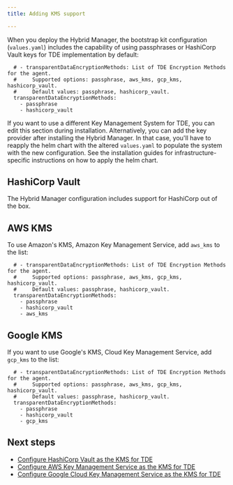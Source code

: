 ```yaml
---
title: Adding KMS support

---
```


When you deploy the Hybrid Manager, the bootstrap kit configuration (`values.yaml`) includes the capability of using passphrases or HashiCorp Vault keys for TDE implementation by default: 

```shell
  # - transparentDataEncryptionMethods: List of TDE Encryption Methods for the agent.
  #     Supported options: passphrase, aws_kms, gcp_kms, hashicorp_vault.
  #     Default values: passphrase, hashicorp_vault.
  transparentDataEncryptionMethods:
    - passphrase
    - hashicorp_vault
```

If you want to use a different Key Management System for TDE, you can edit this section during installation. Alternatively, you can add the key provider after installing the Hybrid Manager. In that case, you'll have to reapply the helm chart with the altered `values.yaml` to populate the system with the new configuration.
See the installation guides for infrastructure-specific instructions on how to apply the helm chart.

## HashiCorp Vault

The Hybrid Manager configuration includes support for HashiCorp out of the box. 

## AWS KMS

To use Amazon's KMS, Amazon Key Management Service, add `aws_kms` to the list: 

```shell
  # - transparentDataEncryptionMethods: List of TDE Encryption Methods for the agent.
  #     Supported options: passphrase, aws_kms, gcp_kms, hashicorp_vault.
  #     Default values: passphrase, hashicorp_vault.
  transparentDataEncryptionMethods:
    - passphrase
    - hashicorp_vault
    - aws_kms
```

## Google KMS

If you want to use Google's KMS, Cloud Key Management Service, add `gcp_kms` to the list: 

```shell
  # - transparentDataEncryptionMethods: List of TDE Encryption Methods for the agent.
  #     Supported options: passphrase, aws_kms, gcp_kms, hashicorp_vault.
  #     Default values: passphrase, hashicorp_vault.
  transparentDataEncryptionMethods:
    - passphrase
    - hashicorp_vault
    - gcp_kms
```

## Next steps

-   [Configure HashiCorp Vault as the KMS for TDE](hashicorp.mdx)
-   [Configure AWS Key Management Service as the KMS for TDE](aws_kms.mdx)
-   [Configure Google Cloud Key Management Service as the KMS for TDE](google_cloud_kms.mdx)
